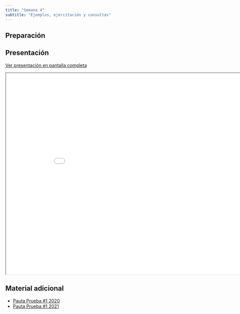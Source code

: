 ```yaml
---
title: "Semana 4"
subtitle: "Ejemplos, ejercitación y consultas"
---
```


## Preparación



## Presentación

[Ver presentación en pantalla completa](../slides/lec_week4.html)

```{=html}
<iframe class="slide-deck" src="../slides/lec_week4.html" height="630" width="900"></iframe>
```

## Material adicional

- [Pauta Prueba #1 2020](../documents/Prueba_1/LFIS325_2020_02_P1.pdf)
- [Pauta Prueba #1 2021](../documents/Prueba_1/LFIS325_2021_02_P1.pdf)
